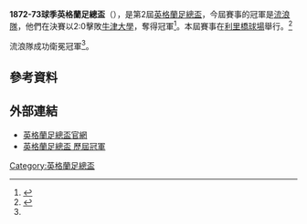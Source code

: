 '''1872-73球季英格蘭足總盃'''（{{lang-en|1872-73 FA Cup}}），是第2屆[[英格蘭足總盃|英格蘭足總盃]]，今屆賽事的冠軍是[[流浪足球會_(1859年成立)|流浪隊]]，他們在決賽以2:0擊敗[[牛津大學足球會|牛津大學]]，奪得冠軍<ref name=":0">{{Cite web|url=https://www.worldfootball.net/winner/eng-fa-cup/|title=FA Cup - Champions|accessdate=2019-01-01|work=worldfootball.net|language=en|archive-date=2020-10-21|archive-url=https://web.archive.org/web/20201021225720/https://www.worldfootball.net/winner/eng-fa-cup/|dead-url=no}}</ref>。本屆賽事在[[利里橋球場|利里橋球場]]舉行。<ref>{{Cite web|url=http://www.thefa.com/competitions/thefacup|title=The website for the The FA Cup: news, fixtures, results and details|accessdate=2019-01-01|last=Association|first=The Football|work=www.thefa.com|language=en|archive-date=2016-11-13|archive-url=https://web.archive.org/web/20161113090217/http://www.thefa.com/competitions/thefacup/more/history|dead-url=no}}</ref>

流浪隊成功衛冕冠軍<ref name=":0" />。

== 參考資料 ==
{{Reflist}}

== 外部連結 ==
* [http://www.thefa.com/thefacup 英格蘭足總盃官網]{{Webarchive|url=https://wayback.archive-it.org/all/20120424194609/http://www.thefa.com/TheFACup |date=2012-04-24 }}
* [http://www.worldfootball.net/winner/eng-fa-cup/ 英格蘭足總盃 歷屆冠軍]{{Wayback|url=http://www.worldfootball.net/winner/eng-fa-cup/ |date=20190102002248 }}

{{soccer-stub}}
{{英格兰足总杯}}

[[Category:英格蘭足總盃|Category:英格蘭足總盃]]